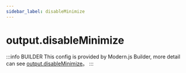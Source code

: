 ```yaml
---
sidebar_label: disableMinimize
---
```


# output.disableMinimize

:::info BUILDER
This config is provided by Modern.js Builder, more detail can see [output.disableMinimize](https://modernjs.dev/builder/en/api/config-output.html#output-disableminimize)。
:::


<Main />
